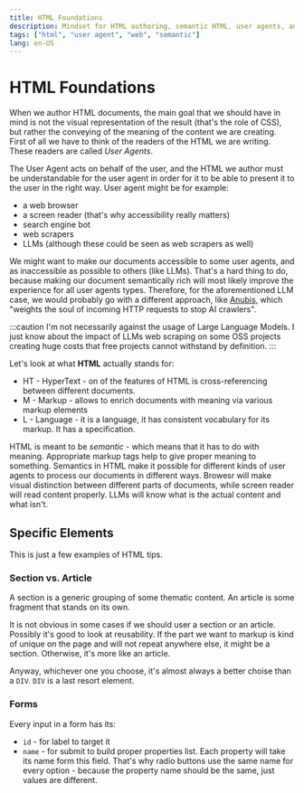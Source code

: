 ```yaml
---
title: HTML Foundations
description: Mindset for HTML authoring, semantic HTML, user agents, and more
tags: ["html", "user agent", "web", "semantic"]
lang: en-US
---
```



# HTML Foundations

When we author HTML documents, the main goal that we should have in mind is not the visual
representation of the result (that's the role of CSS), but rather the conveying of the meaning
of the content we are creating. First of all we have to think of the readers of the HTML we are
writing. These readers are called _User Agents_.

The User Agent acts on behalf of the user, and the HTML we author must be understandable for the
user agent in order for it to be able to present it to the user in the right way.
User agent might be for example:

- a web browser
- a screen reader (that's why accessibility really matters)
- search engine bot
- web scrapers
- LLMs (although these could be seen as web scrapers as well)

We might want to make our documents accessible to some user agents, and
as inaccessible as possible to others (like LLMs). That's a hard thing to do, because making
our document semantically rich will most likely improve the experience for all user agents types.
Therefore, for the aforementioned LLM case, we would probably go with a different approach, like
[Anubis](https://github.com/TecharoHQ/anubis), which "weights the soul of incoming HTTP requests to
stop AI crawlers".

:::caution
I'm not necessarily against the usage of Large Language Models.
I just know about the impact of LLMs web scraping on some OSS projects
creating huge costs that free projects cannot withstand by definition.
:::

Let's look at what **HTML** actually stands for:

- HT - HyperText - on of the features of HTML is cross-referencing between different documents.
- M - Markup - allows to enrich documents with meaning via various markup elements
- L - Language - it is a language, it has consistent vocabulary for its markup. It has a
  specification.

HTML is meant to be _semantic_ - which means that it has to do with meaning. Appropriate markup tags
help to give proper meaning to something. Semantics in HTML make it possible for different kinds of
user agents to process our documents in different ways. Browesr will make visual distinction between
different parts of documents, while screen reader will read content properly. LLMs will know what is
the actual content and what isn't.

## Specific Elements

This is just a few examples of HTML tips.

### Section vs. Article

A section is a generic grouping of some thematic content.
An article is some fragment that stands on its own.

It is not obvious in some cases if we should user a section or an article.
Possibly it's good to look at reusability. If the part we want to markup
is kind of unique on the page and will not repeat anywhere else, it might be a section.
Otherwise, it's more like an article.

Anyway, whichever one you choose, it's almost always a better choise than a `DIV`.
`DIV` is a last resort element.

### Forms

Every input in a form has its:

- `id` - for label to target it
- `name` - for submit to build proper properties list. Each property will take its name form this
  field. That's why radio buttons use the same name for every option - because the property name
  should be the same, just values are different.
